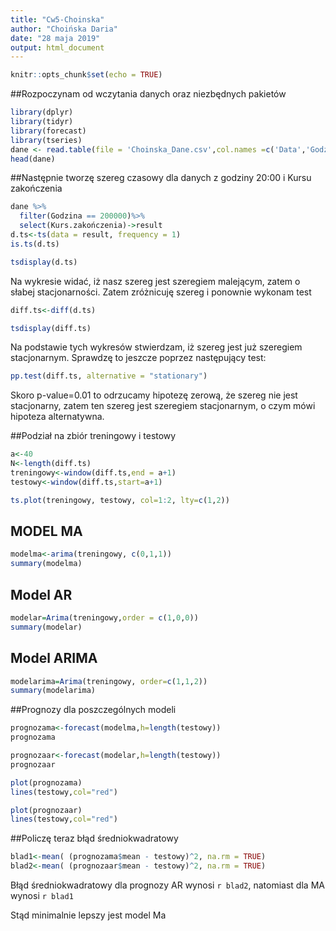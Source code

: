 ```yaml
---
title: "Cw5-Choinska"
author: "Choińska Daria"
date: "28 maja 2019"
output: html_document
---
```


```r
knitr::opts_chunk$set(echo = TRUE)
```
##Rozpoczynam od wczytania danych oraz niezbędnych pakietów

```r
library(dplyr)
library(tidyr)
library(forecast)
library(tseries)
dane <- read.table(file = 'Choinska_Dane.csv',col.names =c('Data','Godzina','Kurs rozpoczęcia','Kurs zakończenia'), sep =";")
head(dane)
```

##Następnie tworzę szereg czasowy dla danych z godziny 20:00 i Kursu zakończenia

```r
dane %>%
  filter(Godzina == 200000)%>%
  select(Kurs.zakończenia)->result
d.ts<-ts(data = result, frequency = 1)
is.ts(d.ts)
```
```r
tsdisplay(d.ts)
```

Na wykresie widać, iż nasz szereg jest szeregiem malejącym, zatem o słabej stacjonarności. Zatem zróżnicuję szereg i ponownie wykonam test

```r
diff.ts<-diff(d.ts)
```
```r
tsdisplay(diff.ts)
```


Na podstawie tych wykresów stwierdzam, iż szereg jest już szeregiem stacjonarnym. Sprawdzę to jeszcze poprzez następujący test:


```r

pp.test(diff.ts, alternative = "stationary")

```
Skoro p-value=0.01 to odrzucamy hipotezę zerową, że szereg nie jest stacjonarny, zatem ten szereg jest szeregiem stacjonarnym, o czym mówi hipoteza alternatywna. 

##Podział na zbiór treningowy i testowy

```r
a<-40
N<-length(diff.ts)
treningowy<-window(diff.ts,end = a+1)
testowy<-window(diff.ts,start=a+1)
```


```r
ts.plot(treningowy, testowy, col=1:2, lty=c(1,2))
```

## MODEL MA
```r
modelma<-arima(treningowy, c(0,1,1))
summary(modelma)
```

## Model AR
```r
modelar=Arima(treningowy,order = c(1,0,0))
summary(modelar)
```
## Model ARIMA
```r
modelarima=Arima(treningowy, order=c(1,1,2))
summary(modelarima)
```
##Prognozy dla poszczególnych modeli

```r
prognozama<-forecast(modelma,h=length(testowy))
prognozama
```
```r
prognozaar<-forecast(modelar,h=length(testowy))
prognozaar
```

```r
plot(prognozama)
lines(testowy,col="red")
```
```r
plot(prognozaar)
lines(testowy,col="red")
```




##Policzę teraz błąd średniokwadratowy

```r
blad1<-mean( (prognozama$mean - testowy)^2, na.rm = TRUE)
blad2<-mean( (prognozaar$mean - testowy)^2, na.rm = TRUE)
```

Błąd średniokwadratowy dla prognozy AR wynosi `r blad2`, natomiast dla MA wynosi `r blad1`

Stąd minimalnie lepszy jest model Ma

